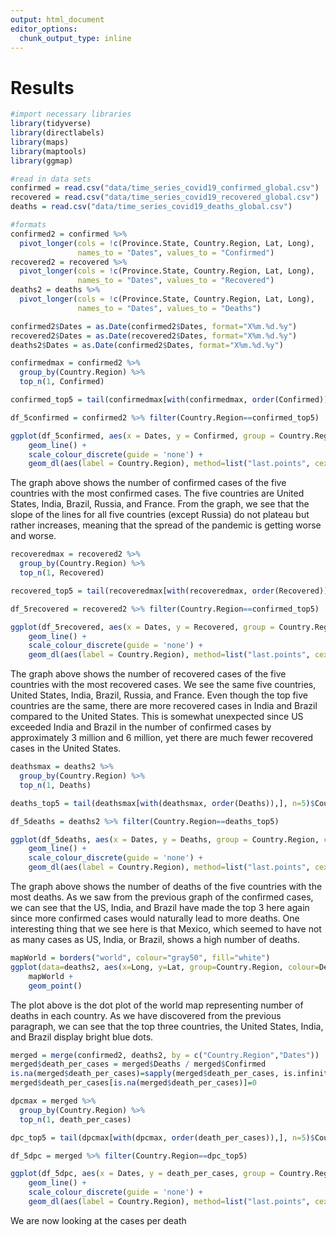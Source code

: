 ```yaml
---
output: html_document
editor_options: 
  chunk_output_type: inline
---
```

# Results

```r
#import necessary libraries 
library(tidyverse)
library(directlabels)
library(maps)
library(maptools)
library(ggmap)
```

```r
#read in data sets 
confirmed = read.csv("data/time_series_covid19_confirmed_global.csv")
recovered = read.csv("data/time_series_covid19_recovered_global.csv")
deaths = read.csv("data/time_series_covid19_deaths_global.csv")

#formats
confirmed2 = confirmed %>% 
  pivot_longer(cols = !c(Province.State, Country.Region, Lat, Long), 
               names_to = "Dates", values_to = "Confirmed")
recovered2 = recovered %>% 
  pivot_longer(cols = !c(Province.State, Country.Region, Lat, Long), 
               names_to = "Dates", values_to = "Recovered")
deaths2 = deaths %>% 
  pivot_longer(cols = !c(Province.State, Country.Region, Lat, Long), 
               names_to = "Dates", values_to = "Deaths")

confirmed2$Dates = as.Date(confirmed2$Dates, format="X%m.%d.%y")
recovered2$Dates = as.Date(recovered2$Dates, format="X%m.%d.%y")
deaths2$Dates = as.Date(confirmed2$Dates, format="X%m.%d.%y")
```

```r
confirmedmax = confirmed2 %>%
  group_by(Country.Region) %>%
  top_n(1, Confirmed)

confirmed_top5 = tail(confirmedmax[with(confirmedmax, order(Confirmed)),], n=5)$Country.Region

df_5confirmed = confirmed2 %>% filter(Country.Region==confirmed_top5)

ggplot(df_5confirmed, aes(x = Dates, y = Confirmed, group = Country.Region, colour = Country.Region)) + 
    geom_line() +
    scale_colour_discrete(guide = 'none') +
    geom_dl(aes(label = Country.Region), method=list("last.points", cex=.5))
```

The graph above shows the number of confirmed cases of the five countries with the most confirmed cases. The five countries are United States, India, Brazil, Russia, and France. From the graph, we see that the slope of the lines for all five countries (except Russia) do not plateau but rather increases, meaning that the spread of the pandemic is getting worse and worse. 

```r
recoveredmax = recovered2 %>%
  group_by(Country.Region) %>%
  top_n(1, Recovered)

recovered_top5 = tail(recoveredmax[with(recoveredmax, order(Recovered)),], n=5)$Country.Region

df_5recovered = recovered2 %>% filter(Country.Region==confirmed_top5)

ggplot(df_5recovered, aes(x = Dates, y = Recovered, group = Country.Region, colour = Country.Region)) + 
    geom_line() +
    scale_colour_discrete(guide = 'none') +
    geom_dl(aes(label = Country.Region), method=list("last.points", cex=.5)) 
```

The graph above shows the number of recovered cases of the five countries with the most recovered cases. We see the same five countries, United States, India, Brazil, Russia, and France. Even though the top five countries are the same, there are more recovered cases in India and Brazil compared to the United States. This is somewhat unexpected since US exceeded India and Brazil in the number of confirmed cases by approximately 3 million and 6 million, yet there are much fewer recovered cases in the United States. 

```r
deathsmax = deaths2 %>%
  group_by(Country.Region) %>%
  top_n(1, Deaths)

deaths_top5 = tail(deathsmax[with(deathsmax, order(Deaths)),], n=5)$Country.Region

df_5deaths = deaths2 %>% filter(Country.Region==deaths_top5)

ggplot(df_5deaths, aes(x = Dates, y = Deaths, group = Country.Region, colour = Country.Region)) + 
    geom_line() +
    scale_colour_discrete(guide = 'none') +
    geom_dl(aes(label = Country.Region), method=list("last.points", cex=.5)) 
```

The graph above shows the number of deaths of the five countries with the most deaths. As we saw from the previous graph of the confirmed cases, we can see that the US, India, and Brazil have made the top 3 here again since more confirmed cases would naturally lead to more deaths. One interesting thing that we see here is that Mexico, which seemed to have not as many cases as US, India, or Brazil, shows a high number of deaths. 

```r
mapWorld = borders("world", colour="gray50", fill="white")
ggplot(data=deaths2, aes(x=Long, y=Lat, group=Country.Region, colour=Deaths)) +
    mapWorld +
    geom_point() 
```

The plot above is the dot plot of the world map representing number of deaths in each country. As we have discovered from the previous paragraph, we can see that the top three countries, the United States, India, and Brazil display bright blue dots. 

```r
merged = merge(confirmed2, deaths2, by = c("Country.Region","Dates"))
merged$death_per_cases = merged$Deaths / merged$Confirmed
is.na(merged$death_per_cases)=sapply(merged$death_per_cases, is.infinite)
merged$death_per_cases[is.na(merged$death_per_cases)]=0

dpcmax = merged %>%
  group_by(Country.Region) %>%
  top_n(1, death_per_cases)

dpc_top5 = tail(dpcmax[with(dpcmax, order(death_per_cases)),], n=5)$Country.Region

df_5dpc = merged %>% filter(Country.Region==dpc_top5)

ggplot(df_5dpc, aes(x = Dates, y = death_per_cases, group = Country.Region, colour = Country.Region)) + 
    geom_line() +
    scale_colour_discrete(guide = 'none') +
    geom_dl(aes(label = Country.Region), method=list("last.points", cex=.5)) 
```

We are now looking at the cases per death 
